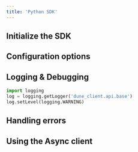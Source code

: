 ```yaml
---
title: 'Python SDK'
---
```


## Initialize the SDK

## Configuration options

## Logging & Debugging 
```python
import logging
log = logging.getLogger('dune_client.api.base')
log.setLevel(logging.WARNING)
```

## Handling errors

## Using the Async client

